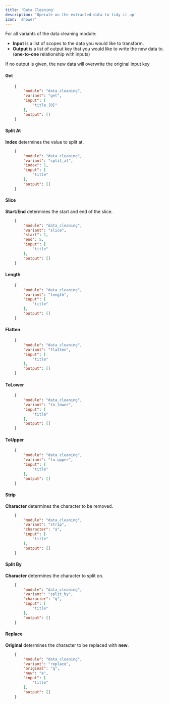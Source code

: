 ```yaml
---
title: 'Data Cleaning'
description: 'Operate on the extracted data to tidy it up'
icon: 'shower'
---
```


For all variants of the data cleaning module:
- **Input** is a list of scopes to the data you would like to transform.
- **Output** is a list of output key that you would like to write the new data to. (**one-to-one** relationship with inputs)

<Info>
If no output is given, the new data will overwrite the original input key
</Info>

#### **Get**
```json
    {
        "module": "data_cleaning",
        "variant": "get",
        "input": [
            "title.[0]"
        ],
        "output": []
    }
```
#### **Split At**
**Index** determines the value to split at.
```json
    {
        "module": "data_cleaning",
        "variant": "split_at",
        "index": 1,
        "input": [
            "title"
        ],
        "output": []
    }
```
#### **Slice**
**Start**/**End** determines the start and end of the slice.
```json
    {
        "module": "data_cleaning",
        "variant": "slice",
        "start": 1,
        "end": 5,
        "input": [
            "title"
        ],
        "output": []
    }
```
#### **Length**
```json
    {
        "module": "data_cleaning",
        "variant": "length",
        "input": [
            "title"
        ],
        "output": []
    }
```
#### **Flatten**
```json
    {
        "module": "data_cleaning",
        "variant": "flatten",
        "input": [
            "title"
        ],
        "output": []
    }
```
#### **ToLower**
```json
    {
        "module": "data_cleaning",
        "variant": "to_lower",
        "input": [
            "title"
        ],
        "output": []
    }
```
#### **ToUpper**
```json
    {
        "module": "data_cleaning",
        "variant": "to_upper",
        "input": [
            "title"
        ],
        "output": []
    }
```
#### **Strip**
**Character** determines the character to be removed.
```json
    {
        "module": "data_cleaning",
        "variant": "strip",
        "character": "a",
        "input": [
            "title"
        ],
        "output": []
    }
```
#### **Split By**
**Character** determines the character to split on.
```json
    {
        "module": "data_cleaning",
        "variant": "split_by",
        "character": "q",
        "input": [
            "title"
        ],
        "output": []
    }
```
#### **Replace**
**Original** determines the character to be replaced with **new**.
```json
    {
        "module": "data_cleaning",
        "variant": "replace",
        "original": "q",
        "new": "a",
        "input": [
            "title"
        ],
        "output": []
    }
```